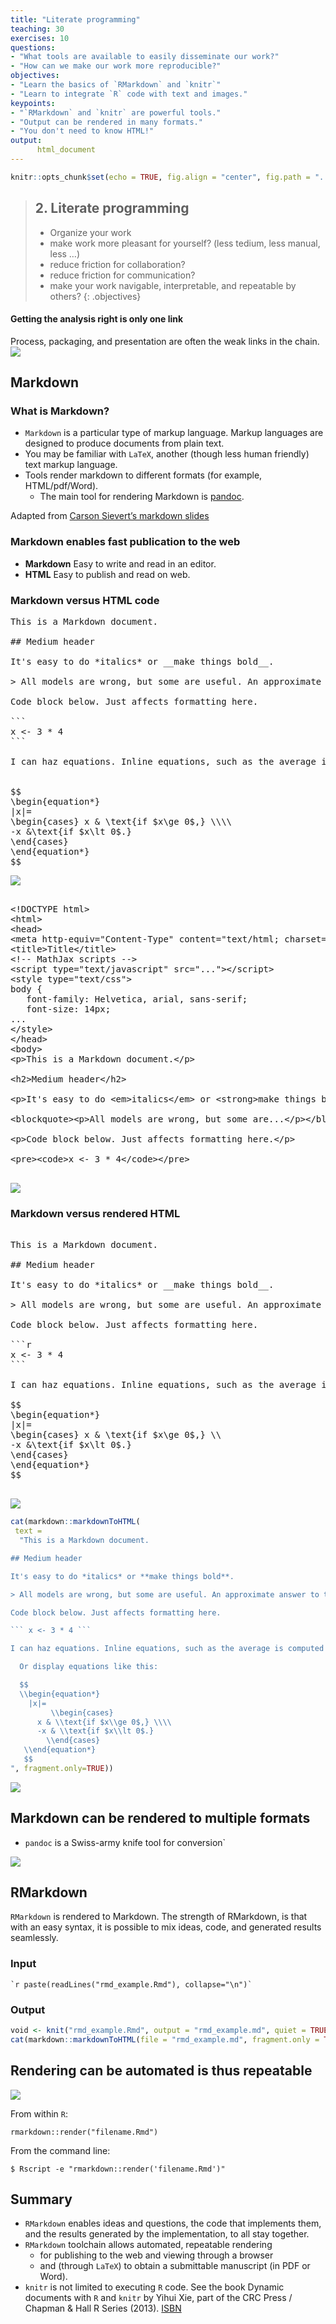 ```yaml
---
title: "Literate programming"
teaching: 30
exercises: 10
questions:
- "What tools are available to easily disseminate our work?"
- "How can we make our work more reproducible?"
objectives:
- "Learn the basics of `RMarkdown` and `knitr`"
- "Learn to integrate `R` code with text and images."
keypoints:
- "`RMarkdown` and `knitr` are powerful tools."
- "Output can be rendered in many formats."
- "You don't need to know HTML!"
output:
      html_document
---
```


```r
knitr::opts_chunk$set(echo = TRUE, fig.align = "center", fig.path = "../figure/")
```

> ## 2. Literate programming
>
> - Organize your work
> - make work more pleasant for yourself? (less tedium, less manual, less ...)
> - reduce friction for collaboration?
> - reduce friction for communication?
> - make your work navigable, interpretable, and repeatable by others?
{: .objectives}

#### Getting the analysis right is only one link

Process, packaging, and presentation are often the weak links in the chain.
![](../media/brokenChain.jpg)


## Markdown

### What is Markdown?

- `Markdown` is a particular type of markup language. Markup languages are designed to produce documents from plain text.
- You may be familiar with `LaTeX`, another (though less human friendly) text markup language.
- Tools render markdown to different formats (for example, HTML/pdf/Word).
  - The main tool for rendering Markdown is [pandoc](http://pandoc.org/).

Adapted from [Carson Sievert's markdown slides](http://cpsievert.github.io/slides/markdown/#/1)


### Markdown enables fast publication to the web

- **Markdown** Easy to write and read in an editor.
- **HTML** Easy to publish and read on web.

### Markdown versus HTML code

<div class="row">

<div class="col-md-6">

<pre>
This is a Markdown document.

## Medium header <!-- header 2, actually -->

It's easy to do *italics* or __make things bold__.

> All models are wrong, but some are useful. An approximate answer to the right problem is worth a good deal more than an exact answer to an approximate problem.

Code block below. Just affects formatting here.

```
x <- 3 * 4
```

I can haz equations. Inline equations, such as the average is computed as $\frac{1}{n} \sum_{i=1}^{n} x_{i}$. Or display equations like this:


$$
\begin{equation*}
|x|=
\begin{cases} x & \text{if $x\ge 0$,} \\\\
-x &\text{if $x\lt 0$.}
\end{cases}
\end{equation*}
$$
</pre>

<img src="{{ base.site }}/media/smiley-face-clipart.png"/>

</div> <!-- end column left -->


<div class="col-md-6">

<pre>

&lt;!DOCTYPE html&gt;
&lt;html&gt;
&lt;head&gt;
&lt;meta http-equiv="Content-Type" content="text/html; charset=utf-8"/&gt;
&lt;title&gt;Title&lt;/title&gt;
&lt;!-- MathJax scripts --&gt;
&lt;script type="text/javascript" src="..."&gt;&lt;/script&gt;
&lt;style type="text/css"&gt;
body {
   font-family: Helvetica, arial, sans-serif;
   font-size: 14px;
...
&lt;/style&gt;
&lt;/head&gt;
&lt;body&gt;
&lt;p&gt;This is a Markdown document.&lt;/p&gt;

&lt;h2&gt;Medium header&lt;/h2&gt;

&lt;p&gt;It's easy to do &lt;em&gt;italics&lt;/em&gt; or &lt;strong&gt;make things bold&lt;/strong&gt;.&lt;/p&gt;

&lt;blockquote&gt;&lt;p&gt;All models are wrong, but some are...&lt;/p&gt;&lt;/blockquote&gt;

&lt;p&gt;Code block below. Just affects formatting here.&lt;/p&gt;

&lt;pre&gt;&lt;code&gt;x &lt;- 3 * 4&lt;/code&gt;&lt;/pre&gt;

</pre>
 <img src="{{base.site}}/media/frowny-face-clipart.png"/>
</div> <!-- end column right -->
</div> <!-- end 2-column row -->

### Markdown versus rendered HTML

<div class="row">
<div class="col-md-6">
<pre>

This is a Markdown document.

## Medium header <!-- header 2, actually -->

It's easy to do *italics* or __make things bold__.

> All models are wrong, but some are useful. An approximate answer to the right problem is worth a good deal more than an exact answer to an approximate problem.

Code block below. Just affects formatting here.

```r
x <- 3 * 4
```

I can haz equations. Inline equations, such as the average is computed as $\frac{1}{n} \sum_{i=1}^{n} x_{i}$. Or display equations like this:

$$
\begin{equation*}
|x|=
\begin{cases} x & \text{if $x\ge 0$,} \\
-x &\text{if $x\lt 0$.}
\end{cases}
\end{equation*}
$$

</pre>

<img src="{{ base.site }}/media/smiley-face-clipart.png"/>

</div>

<div class="col-md-6">

```r
cat(markdown::markdownToHTML(
 text =
  "This is a Markdown document.

## Medium header

It's easy to do *italics* or **make things bold**.

> All models are wrong, but some are useful. An approximate answer to the right problem is worth a good deal more than an exact answer to an approximate problem.

Code block below. Just affects formatting here.

``` x <- 3 * 4 ```

I can haz equations. Inline equations, such as the average is computed as $\\frac{1}{n} \\sum_{i=1}^{n} x_{i}$.

  Or display equations like this:

  $$
  \\begin{equation*}
	|x|=
         \\begin{cases}
	  x & \\text{if $x\\ge 0$,} \\\\
	  -x & \\text{if $x\\lt 0$.}
        \\end{cases}
   \\end{equation*}
   $$
", fragment.only=TRUE))
```
<img src="{{ base.site }}/media/smiley-face-clipart.png"/>
</div>
</div>


## Markdown can be rendered to multiple formats

- `pandoc` is a Swiss-army knife tool for conversion`

![](../media/pandoc-diagram.jpg)



## RMarkdown

`RMarkdown` is rendered to Markdown. The strength of RMarkdown, is that with an easy syntax, it is possible to mix ideas, code, and generated results seamlessly.


### Input

````
`r paste(readLines("rmd_example.Rmd"), collapse="\n")`
````


### Output

```r
void <- knit("rmd_example.Rmd", output = "rmd_example.md", quiet = TRUE)
cat(markdown::markdownToHTML(file = "rmd_example.md", fragment.only = TRUE), sep = "\n")
```



## Rendering can be automated is thus repeatable

![](../media/knitrButton-screenshot.png)


From within `R`:

`rmarkdown::render("filename.Rmd")`

From the command line:

`$ Rscript -e "rmarkdown::render('filename.Rmd')"`


## Summary

- `RMarkdown` enables ideas and questions, the code that implements them, and the results generated by the implementation, to all stay together.
- `RMarkdown` toolchain allows automated, repeatable rendering
  - for publishing to the web and viewing through a browser
  - and (through `LaTeX`) to obtain a submittable manuscript (in PDF or Word).
- `knitr` is not limited to executing `R` code. See the book Dynamic documents with `R` and `knitr` by Yihui Xie, part of the CRC Press / Chapman & Hall R Series (2013). [ISBN](http://www.isbnsearch.org/isbn/9781482203530)
